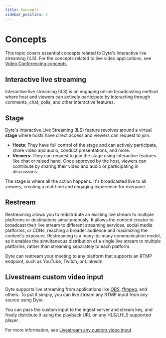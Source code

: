 ```yaml
---
title: Concepts
sidebar_position: 2
---
```


# Concepts

This topic covers essential concepts related to Dyte's interactive live streaming (ILS). For the concepts related to live video applications, see [Video Conferencing concepts](/guides/commerce/concepts).

## Interactive live streaming

Interactive live streaming (ILS) is an engaging online broadcasting method where host and viewers can actively participate by interacting through comments, chat, polls, and other interactive features.

## Stage

Dyte's Interactive Live Streaming (ILS) feature revolves around a virtual **stage** where hosts have direct access and viewers can request to join.

- **Hosts**: They have full control of the stage and can actively participate, share video and audio, conduct presentations, and more.
- **Viewers**: They can request to join the stage using interactive features like chat or raised hand. Once approved by the host, viewers can contribute by sharing their video and audio or participating in discussions.

The stage is where all the action happens. It's broadcasted live to all viewers, creating a real-time and engaging experience for everyone.

## Restream

Restreaming allows you to redistribute an existing live stream to multiple platforms or destinations simultaneously. It allows the content creator to broadcast their live stream to different streaming services, social media platforms, or CDNs, reaching a broader audience and maximizing the content's exposure. Restreaming is a many-to-many communication model, as it enables the simultaneous distribution of a single live stream to multiple platforms, rather than streaming separately to each platform.

Dyte can restream your meeting to any platform that supports an RTMP endpoint, such as YouTube, Twitch, or LinkedIn.

## Livestream custom video input

Dyte supports live streaming from applications like
[OBS](https://en.wikipedia.org/wiki/OBS_Studio),
[ffmpeg](https://en.wikipedia.org/wiki/FFmpeg), and others. To put it simply,
you can live stream any RTMP input from any source using Dyte.

You can pass the custom input to the ingest server and stream key, and freely distribute it using the playback URL on any HLS/LHLS supported player.

For more information, see [Livestream any custom video input](/guides/commerce/concepts).

<head>
  <title>Concepts Guide</title>
</head>
